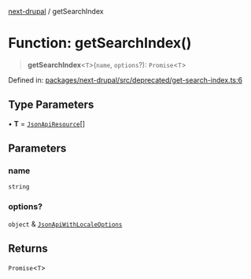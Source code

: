 [next-drupal](../globals.mdx) / getSearchIndex

# Function: getSearchIndex()

> **getSearchIndex**\<`T`\>(`name`, `options`?): `Promise`\<`T`\>

Defined in: [packages/next-drupal/src/deprecated/get-search-index.ts:6](https://github.com/chapter-three/next-drupal/blob/b814feb907442ea504825c35810c973aeb865442/packages/next-drupal/src/deprecated/get-search-index.ts#L6)

## Type Parameters

• **T** = [`JsonApiResource`](../interfaces/JsonApiResource.mdx)[]

## Parameters

### name

`string`

### options?

`object` & [`JsonApiWithLocaleOptions`](../type-aliases/JsonApiWithLocaleOptions.mdx)

## Returns

`Promise`\<`T`\>
